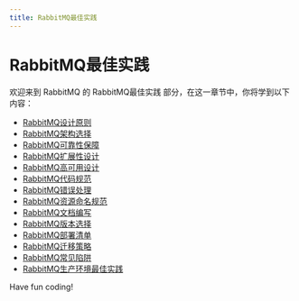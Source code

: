 ```yaml
---
title: RabbitMQ最佳实践
---
```


# RabbitMQ最佳实践

欢迎来到 RabbitMQ 的 RabbitMQ最佳实践 部分，在这一章节中，你将学到以下内容：

- [RabbitMQ设计原则](./0-rabbitmq-design-principles.mdx)
- [RabbitMQ架构选择](./1-rabbitmq-architecture-selection.mdx)
- [RabbitMQ可靠性保障](./2-rabbitmq-reliability-assurance.mdx)
- [RabbitMQ扩展性设计](./3-rabbitmq-extensibility-design.mdx)
- [RabbitMQ高可用设计](./4-rabbitmq-high-availability-design.mdx)
- [RabbitMQ代码规范](./5-rabbitmq-code-specification.mdx)
- [RabbitMQ错误处理](./6-rabbitmq-error-handling.mdx)
- [RabbitMQ资源命名规范](./7-rabbitmq-resource-naming-convention.mdx)
- [RabbitMQ文档编写](./8-rabbitmq-documentation.mdx)
- [RabbitMQ版本选择](./9-rabbitmq-version-selection.mdx)
- [RabbitMQ部署清单](./10-rabbitmq-deployment-checklist.mdx)
- [RabbitMQ迁移策略](./11-rabbitmq-migration-strategy.mdx)
- [RabbitMQ常见陷阱](./12-rabbitmq-common-pitfalls.mdx)
- [RabbitMQ生产环境最佳实践](./13-rabbitmq-production-environment-best-practices.mdx)

Have fun coding!